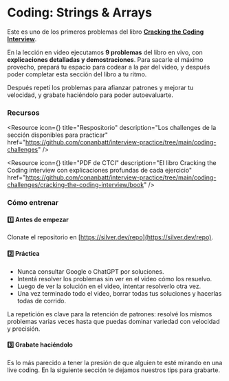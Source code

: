 
# Coding: Strings & Arrays

Este es uno de los primeros problemas del libro [**Cracking the Coding Interview**](https://github.com/conanbatt/interview-practice/tree/main/coding-challenges/cracking-the-coding-interview/book).

En la lección en video ejecutamos **9 problemas** del libro en vivo, con **explicaciones detalladas y demostraciones**. Para sacarle el máximo provecho, prepará tu espacio para codear a la par del video, y después poder completar esta sección del libro a tu ritmo.

Después repetí los problemas para afianzar patrones y mejorar tu velocidad, y grabate haciéndolo para poder autoevaluarte.

<IREmbed src="https://www.youtube.com/embed/O9Pfb0TS7o8?si=s_z0jLictLmPPuKv" />

### Recursos

<Resource
  icon={<LinkIcon className="color-4"/>}
  title="Respositorio"
  description="Los challenges de la sección disponibles para practicar"
  href="https://github.com/conanbatt/interview-practice/tree/main/coding-challenges"
/>

<Resource
  icon={<FilesIcon className="color-2"/>}
  title="PDF de CTCI"
  description="El libro Cracking the Coding interview con explicaciones profundas de cada ejercicio"
  href="https://github.com/conanbatt/interview-practice/tree/main/coding-challenges/cracking-the-coding-interview/book"
/>

### Cómo entrenar 

#### **1️⃣ Antes de empezar**
Clonate el repositorio en [https://silver.dev/repo](https://silver.dev/repo). 

#### **2️⃣ Práctica**

- Nunca consultar Google o ChatGPT por soluciones.
- Intentá resolver los problemas sin ver en el video cómo los resuelvo.
- Luego de ver la solución en el video, intentar resolverlo otra vez.
- Una vez terminado todo el video, borrar todas tus soluciones y hacerlas todas de corrido.

La repetición es clave para la retención de patrones: resolvé los mismos problemas varias veces hasta que puedas dominar variedad con velocidad y precisión.

#### **3️⃣ Grabate haciéndolo**
Es lo más parecido a tener la presión de que alguien te esté mirando en una live coding. En la siguiente sección te dejamos nuestros tips para grabarte.
